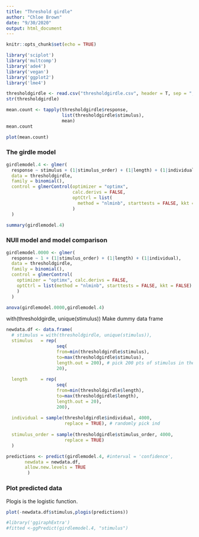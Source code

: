 ```yaml
---
title: "Threshold girdle"
author: "Chloe Brown"
date: "9/30/2020"
output: html_document
---
```


```r
knitr::opts_chunk$set(echo = TRUE)
```



```r
library('sciplot')
library('multcomp')
library('ade4')
library('vegan')
library('ggplot2')
library('lme4')
```




```r
thresholdgirdle <- read.csv("thresholdgirdle.csv", header = T, sep = ",")
str(thresholdgirdle)
```




```r
mean.count <- tapply(thresholdgirdle$response,
                     list(thresholdgirdle$stimulus), 
                     mean)
mean.count
```


```r
plot(mean.count)
```


### The girdle model


```r
girdlemodel.4 <- glmer(
  response ~ stimulus + (1|stimulus_order) + (1|length) + (1|individual),
  data = thresholdgirdle, 
  family = binomial(), 
  control = glmerControl(optimizer = "optimx",
                         calc.derivs = FALSE,
                         optCtrl = list(
                           method = "nlminb", starttests = FALSE, kkt = FALSE)
                         )
  )

summary(girdlemodel.4)
```

### NUll model and model comparison

```r
girdlemodel.0000 <- glmer(
  response ~ 1 + (1|stimulus_order) + (1|length) + (1|individual),
  data = thresholdgirdle,
  family = binomial(),
  control = glmerControl(
    optimizer = "optimx", calc.derivs = FALSE,
    optCtrl = list(method = "nlminb", starttests = FALSE, kkt = FALSE)
    )
  )

anova(girdlemodel.0000,girdlemodel.4)
```



with(thresholdgirdle, unique(stimulus))
Make dummy data frame

```r
newdata.df <- data.frame(
  # stimulus = with(thresholdgirdle, unique(stimulus)),
  stimulus   = rep(
                   seq(
                   from=min(thresholdgirdle$stimulus), 
                   to=max(thresholdgirdle$stimulus),
                   length.out = 200), # pick 200 pts of stimulus in the range
                   20),
  
  length     = rep(
                   seq(
                   from=min(thresholdgirdle$length), 
                   to=max(thresholdgirdle$length),
                   length.out = 20),
                   200),
  
  individual = sample(thresholdgirdle$individual, 4000,
                      replace = TRUE), # randomly pick ind
  
  stimulus_order = sample(thresholdgirdle$stimulus_order, 4000,
                      replace = TRUE)
  )
```


```r
predictions <- predict(girdlemodel.4, #interval = 'confidence',
       newdata = newdata.df,
       allow.new.levels = TRUE
        )
```

### Plot predicted data

Plogis is the logistic function.

```r
plot(-newdata.df$stimulus,plogis(predictions))
```




```r
#library('ggiraphExtra')
#fitted <-ggPredict(girdlemodel.4, "stimulus")
```




